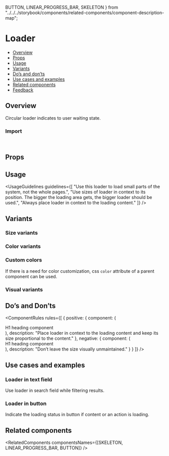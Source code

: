   BUTTON,
  LINEAR_PROGRESS_BAR,
  SKELETON
} from "../../../storybook/components/related-components/component-description-map";

<Meta of={LoaderStories} />

# Loader

- [Overview](#overview)
- [Props](#props)
- [Usage](#usage)
- [Variants](#variants)
- [Do’s and don’ts](#dos-and-donts)
- [Use cases and examples](#use-cases-and-examples)
- [Related components](#related-components)
- [Feedback](#feedback)

## Overview

Circular loader indicates to user waiting state.

<Canvas of={LoaderStories.Overview} />

### Import

```js
import { Loader } from "monday-ui-react-core";
```

## Props

<PropsTable />

## Usage

<UsageGuidelines
  guidelines={[
    "Use this loader to load small parts of the system, not the whole pages.",
    "Use sizes of loader in context to its position. The bigger the loading area gets, the bigger loader should be used.",
    "Always place loader in context to the loading content."
  ]}
/>

<TipSkeleton />

## Variants

### Size variants

<Canvas of={LoaderStories.SizeVariants} />

### Color variants

<Canvas of={LoaderStories.ColorVariants} />

### Custom colors

If there is a need for color customization, css `color` attribute of a parent component can be used.

<Canvas of={LoaderStories.CustomColors} />

### Visual variants

<Canvas of={LoaderStories.VisualVariants} />

## Do’s and Don’ts

<ComponentRules
  rules={[
    {
      positive: {
        component: (
          <Flex direction="row">
            <div className="monday-storybook-loader_dos-and-donts_heading">H1 heading component</div>
            <Loader size="small" hasBackground />
          </Flex>
        ),
        description: "Place loader in context to the loading content and keep its size proportional to the content."
      },
      negative: {
        component: (
          <Flex direction="row">
            <div className="monday-storybook-loader_dos-and-donts_heading">H1 heading component</div>
            <Loader size="large" hasBackground />
          </Flex>
        ),
        description: "Don’t leave the size visually unmaintained."
      }
    }
  ]}
/>

## Use cases and examples

### Loader in text field

Use loader in search field while filtering results.

<Canvas of={LoaderStories.LoaderInTextField} />

### Loader in button

Indicate the loading status in button if content or an action is loading.

<Canvas of={LoaderStories.LoaderInButton} />

## Related components

<RelatedComponents componentsNames={[SKELETON, LINEAR_PROGRESS_BAR, BUTTON]} />
